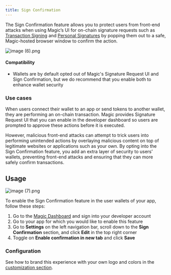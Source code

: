 ```yaml
---
title: Sign Confirmation
---
```


The Sign Confirmation feature allows you to protect users from front-end attacks when using Magic’s UI for on-chain signature requests such as [Transaction Signing](/docs/embedded-wallet/wallets/features/transaction-signing) and [Personal Signatures](/docs/embedded-wallet/wallets/features/personal-signatures) by popping them out to a safe, Magic-hosted browser window to confirm the action.

![](https://media.graphcms.com/resize=w:1195,h:900,fit:crop/auto_image/compress/https://media.graphassets.com/eDrpP1CySqm2fCiDPnhK "image (6).png")

#### Compatibility

- Wallets are by default opted out of Magic's Signature Request UI and Sign Confirmation, but we do recommend that you enable both to enhance wallet security

### Use cases

When users connect their wallet to an app or send tokens to another wallet, they are performing an on-chain transaction. Magic provides Signature Request UI that you can enable in the developer dashboard so users are prompted to approve these actions before it is executed.

However, malicious front-end attacks can attempt to trick users into performing unintended actions by overlaying malicious content on top of legitimate websites or applications such as your own. By opting into the Sign Confirmation feature, you add an extra layer of security to users’ wallets, preventing front-end attacks and ensuring that they can more safely confirm transactions.

## Usage

![](https://media.graphcms.com/resize=w:2390,h:1800,fit:crop/auto_image/compress/https://media.graphassets.com/kU7idmqMTdy4jGz2LTHb "image (7).png")

To enable the Sign Confirmation feature in the user wallets of your app, follow these steps:

1.  Go to the [Magic Dashboard](http://dashboard.magic.link) and sign into your developer account
2.  Go to your app for which you would like to enable this feature
3.  Go to **Settings** on the left navigation bar, scroll down to the **Sign Confirmation** section, and click **Edit** in the top right corner
4.  Toggle on **Enable confirmation in new tab** and click **Save**

### Configuration

See how to brand this experience with your own logo and colors in the [customization section](/docs/embedded-wallet/wallets/customization/brand-and-theme).
